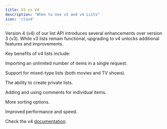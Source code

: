```yaml
---
title: V3 vs V4
description: "When to Use v3 and v4 Lists"
icon: 'cloud'
---
```


Version 4 (v4) of our list API introduces several enhancements over version 3 (v3). While v3 lists remain functional, upgrading to v4 unlocks additional features and improvements.

Key benefits of v4 lists include:

Importing an unlimited number of items in a single request.

Support for mixed-type lists (both movies and TV shows).

The ability to create private lists.

Adding and using comments for individual items.

More sorting options.

Improved performance and speed.

Check the v4 [documentation](https://developer.themoviedb.org/v4/docs/getting-started).

